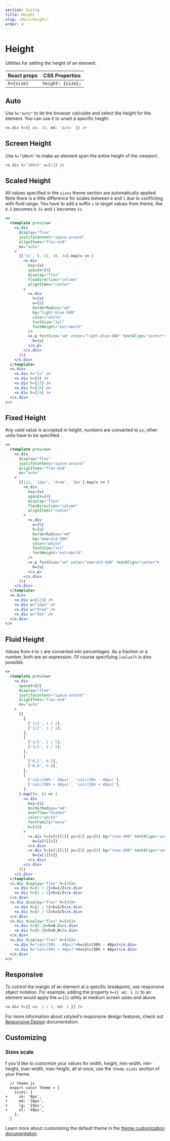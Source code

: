 ```yaml
---
section: Sizing
title: Height
slug: /docs/height/
order: 4
---
```


# Height

Utilities for setting the height of an element.

<carbon-ad />

| React props | CSS Properties    |
| ----------- | ----------------- |
| `h={size}`  | `height: {size};` |

## Auto

Use `h="auto"` to let the browser calculate and select the height for the element. You can use it to unset a specific height:

```jsx
<x.div h={{ xs: 24, md: 'auto' }} />
```

## Screen Height

Use `h="100vh"` to make an element span the entire height of the viewport.

```jsx
<x.div h="100vh" w={12} />
```

## Scaled Height

All values specified in the `sizes` theme section are automatically applied. Note there is a little difference for scales between `0` and `1` due to conflicting with fluid range. You have to add a suffix `s` to target values from theme, like `0.5` becomes `0.5s` and `1` becomes `1s`.

```jsx preview color=light-blue
<>
  <template preview>
    <x.div
      display="flex"
      justifyContent="space-around"
      alignItems="flex-end"
      mx="auto"
    >
      {['1s', 8, 12, 16, 24].map(v => (
        <x.div
          key={v}
          spaceY={4}
          display="flex"
          flexDirection="column"
          alignItems="center"
        >
          <x.div
            h={v}
            w={8}
            borderRadius="md"
            bg="light-blue-500"
            color="white"
            fontSize="2xl"
            fontWeight="extrabold"
          />
          <x.p fontSize="sm" color="light-blue-600" textAlign="center">
            h={v}
          </x.p>
        </x.div>
      ))}
    </x.div>
  </template>
  <x.div>
    <x.div h="1s" />
    <x.div h={8} />
    <x.div h={12} />
    <x.div h={16} />
    <x.div h={24} />
  </x.div>
</>
```

## Fixed Height

Any valid value is accepted in height, numbers are converted to `px`, other units have to be specified.

```jsx preview color=emerald
<>
  <template preview>
    <x.div
      display="flex"
      justifyContent="space-around"
      alignItems="flex-end"
      mx="auto"
    >
      {[123, '12px', '4rem', '3ex'].map(v => (
        <x.div
          key={v}
          spaceY={4}
          display="flex"
          flexDirection="column"
          alignItems="center"
        >
          <x.div
            w={8}
            h={v}
            borderRadius="md"
            bg="emerald-500"
            color="white"
            fontSize="2xl"
            fontWeight="extrabold"
          />
          <x.p fontSize="sm" color="emerald-600" textAlign="center">
            h={v}
          </x.p>
        </x.div>
      ))}
    </x.div>
  </template>
  <x.div>
    <x.div w={123} />
    <x.div w="12px" />
    <x.div w="4rem" />
    <x.div w="3ex" />
  </x.div>
</>
```

## Fluid Height

Values from `0` to `1` are converted into percentages. As a fraction or a number, both are an expression. Of course specifying `[value]%` is also possible.

```jsx preview color=rose
<>
  <template preview>
    <x.div
      spaceX={6}
      display="flex"
      justifyContent="space-around"
      alignItems="flex-end"
      mx="auto"
    >
      {[
        [
          ['1/2', 1 / 2],
          ['1/2', 1 / 2],
        ],
        [
          ['2/5', 2 / 5],
          ['3/5', 3 / 5],
        ],
        [
          ['0.2', 0.2],
          ['0.8', 0.8],
        ],
        [
          ['calc(50% - 40px)', 'calc(50% - 40px)'],
          ['calc(50% + 40px)', 'calc(50% + 40px)'],
        ],
      ].map((v, i) => (
        <x.div
          key={i}
          borderRadius="md"
          overflow="hidden"
          color="white"
          fontFamily="mono"
          h={48}
        >
          <x.div h={v[0][1]} px={2} py={4} bg="rose-400" textAlign="center">
            h={v[0][0]}
          </x.div>
          <x.div h={v[1][1]} px={2} py={4} bg="rose-500" textAlign="center">
            h={v[1][0]}
          </x.div>
        </x.div>
      ))}
    </x.div>
  </template>
  <x.div display="flex" h={48}>
    <x.div h={1 / 2}>h=1/2</x.div>
    <x.div h={1 / 2}>h=1/2</x.div>
  </x.div>
  <x.div display="flex" h={48}>
    <x.div h={2 / 5}>h=2/5</x.div>
    <x.div h={3 / 5}>h=3/5</x.div>
  </x.div>
  <x.div display="flex" h={48}>
    <x.div h={0.2}>h=0.2</x.div>
    <x.div h={0.8}>h=0.8</x.div>
  </x.div>
  <x.div display="flex" h={48}>
    <x.div h="calc(50% - 40px)">h=calc(50% - 40px)</x.div>
    <x.div h="calc(50% + 40px)">h=calc(50% + 40px)</x.div>
  </x.div>
</>
```

## Responsive

To control the margin of an element at a specific breakpoint, use responsive object notation. For example, adding the property `h={{ md: 1 }}` to an element would apply the `w={1}` utility at medium screen sizes and above.

```jsx
<x.div h={{ xs: 1 / 2, md: 1 }} />
```

For more information about xstyled's responsive design features, check out [Responsive Design](/docs/responsive-design/) documentation.

## Customizing

### Sizes scale

f you'd like to customize your values for width, height, min-width, min-height, max-width, max-height, all at once, use the `theme.sizes` section of your theme.

```diffjs
  // theme.js
  export const theme = {
    sizes: {
+     sm: '8px',
+     md: '16px',
+     lg: '24px',
+     xl: '48px',
    },
  }
```

Learn more about customizing the default theme in the [theme customization documentation](/docs/theme/).
